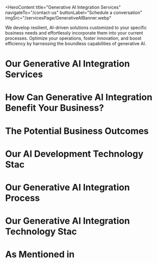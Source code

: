 <HeroContent
  title="Generative AI Integration Services"
  navigateTo="/contact-us"
  buttonLabel="Schedule a conversation"
  imgSrc="/servicesPage/GenerativeAIBanner.webp"
>
  We develop resilient, AI-driven solutions customized to your specific business
  needs and effortlessly incorporate them into your current processes. Optimize
  your operations, foster innovation, and boost efficiency by harnessing the
  boundless capabilities of generative AI.
</HeroContent>

<ClientCompaniesComponent />

<CountUpAnimationContainer />

# Our Generative AI Integration Services

<section className="grid grid-cols-2 gap-10 w-full py-16">
  <section className="w-full col-span-1 cursor-pointer">
    <ServiceCard
      service={{
        id: 1,
        image: "/servicesPage/CustomGenerativeAIApplicationDevelopment.svg",
        title: "Custom Generative AI Application Development",
        description:
          "Enhance your business with our personalized generative AI applications, such as chatbots and question-answering systems. Crafted to meet your organization's unique needs, our custom-built apps seamlessly integrate generative AI into your current infrastructure, workflows, and systems, enabling you to harness the benefits of AI with ease and minimal impact.",
        urlPath: "",
      }}
    />
  </section>
  <section className="w-full col-span-1 cursor-pointer">
    <ServiceCard
      service={{
        id: 2,
        image: "/servicesPage/GenerativeAIConsulting.svg",
        title: "Generative AI Consulting",
        description:
          "We thoroughly assess your current systems, carefully pinpoint the best solutions, and share our technical knowledge to confirm the smooth deployment and usage of generative AI solutions. We offer valuable perspectives, proven methods, and direct support to simplify the integration process and optimize the advantages of generative AI for your organization.",
        urlPath: "generative-ai-consulting-company/",
      }}
    />
  </section>
  <section className="w-full col-span-1 cursor-pointer">
    <ServiceCard
      service={{
        id: 3,
        image: "/servicesPage/GenerativeAIIntegrationIntoWorkflows2.svg",
        title: "Generative AI Integration Into Workflows",
        description:
          "We assist you in optimizing your business processes by effortlessly incorporating your chosen generative AI solutions into your workflows. Unsure about which generative AI applications would be most appropriate for your business? Our seasoned professionals meticulously examine your specific business needs and provide expert guidance on the most suitable generative AI tools to integrate into your systems.",
        urlPath: "",
      }}
    />
  </section>
  <section className="w-full col-span-1 cursor-pointer">
    <ServiceCard
      service={{
        id: 4,
        image: "/servicesPage/OngoingMaintenanceandSupport.svg",
        title: "Ongoing Maintenance and Support",
        description:
          "We understand that the integration of generative AI tools is just the beginning. We are dedicated to providing exceptional maintenance and support services to ensure that your investment continues to yield maximum benefits. Our unwavering commitment is demonstrated through our responsive support and proactive maintenance approach. This includes regular system inspections, performance tracking, and prompt issue resolution, all of which are designed to keep your generative AI-powered workflows operating at their best.",
        urlPath: "",
      }}
    />
  </section>
</section>

<MainContent
  mainPara="Boost ops, cut hassle!"
  subPara="Gear up for a game-changing tech update. Our GenAI integration services are crafted to supercharge your operations for maximum productivity gains."
  getInTouchIncluded={true}
/>

# How Can Generative AI Integration Benefit Your Business?

<section className="grid grid-cols-2 gap-10 w-full py-16">
  <section className="w-full col-span-1 cursor-pointer">
    <ServiceCard
      service={{
        id: 1,
        image: "/servicesPage/CustomerSupport.svg",
        title: "Customer Support Automation",
        description:
          "Automated Customer Service offer immediate and precise responses to customer questions, lessening the burden on support staff, enhancing customer satisfaction, and decreasing the costs associated with customer support.",
        urlPath: "",
      }}
    />
  </section>
  <section className="w-full col-span-1 cursor-pointer">
    <ServiceCard
      service={{
        id: 2,
        image: "/servicesPage/ContentGeneration.svg",
        title: "Content Generationg",
        description:
          "Automating Content Creation Generate compelling and customized content like blog posts, social media updates, and product descriptions automatically, reducing time and labor while preserving quality and uniformity.",
        urlPath: "",
      }}
    />
  </section>
  <section className="w-full col-span-1 cursor-pointer">
    <ServiceCard
      service={{
        id: 3,
        image: "/servicesPage/DataAnalysisandInsights.svg",
        title: "Data Analysis and Insights",
        description:
          "Generative AI can be employed to analyze extensive datasets and uncover valuable insights, enabling more efficient and effective data-driven decision-making.",
        urlPath: "",
      }}
    />
  </section>
  <section className="w-full col-span-1 cursor-pointer">
    <ServiceCard
      service={{
        id: 4,
        image: "/servicesPage/TrainingandEducation.svg",
        title: "Virtual Training and Simulations",
        description:
          "Generative AI can be used to create interactive training modules and simulations, enabling employees to enhance their abilities and expertise within a virtual setting. This approach can lead to improved job performance and reduced training expenses.",
        urlPath: "",
      }}
    />
  </section>
  <section className="w-full col-span-1 cursor-pointer">
    <ServiceCard
      service={{
        id: 5,
        image: "/servicesPage/NaturalLanguageProcessing.svg",
        title: "Natural Language Processing (NLP)",
        description:
          "Natural Language Processing (NLP) enables the automation of a wide range of tasks, such as sentiment analysis, text summarization, and language translation. By leveraging NLP, organizations can enhance their efficiency and productivity.",
        urlPath: "",
      }}
    />
  </section>
  <section className="w-full col-span-1 cursor-pointer">
    <ServiceCard
      service={{
        id: 6,
        image: "/servicesPage/FraudDetectionandPrevention.svg",
        title: "Fraud Detection and Prevention",
        description:
          "Generative AI can be leveraged to analyze transaction patterns and identify unusual activities, enabling organizations to proactively detect and mitigate fraudulent behavior. This helps enterprises protect their assets and preserve the trust of their customers.",
        urlPath: "",
      }}
    />
  </section>
  <section className="w-full col-span-1 cursor-pointer">
    <ServiceCard
      service={{
        id: 7,
        image: "/servicesPage/CreativeDesignandArt.svg",
        title: "Creative Design and Art",
        description:
          "Innovative Design and Visual Arts Discover the potential of generative artificial intelligence in the realm of creative design, empowering businesses to produce distinctive visuals, artwork, and graphic designs, unlocking new avenues for branding and marketing initiatives.",
        urlPath: "",
      }}
    />
  </section>
  <section className="w-full col-span-1 cursor-pointer">
    <ServiceCard
      service={{
        id: 8,
        image: "/servicesPage/WorkflowAutomation.svg",
        title: "Workflow Automation",
        description:
          "Automating Workflows Incorporate generative artificial intelligence into your organization's workflows to automate monotonous tasks, optimize processes, and boost operational productivity. This allows your employees to devote their time and effort to more strategic and intricate responsibilities.",
        urlPath: "",
      }}
    />
  </section>
</section>

<MainContent
  mainPara="AI Models We Have Expertise In"
  getInTouchIncluded={true}
/>

<section className="grid grid-cols-2 gap-10 w-full py-16">
  <section className="w-full col-span-1 cursor-pointer">
    <ServiceCard
      service={{
        id: 1,
        image: "/servicesPage/BankingandFinance1.svg",
        title: "Banking and Finance",
        description:
          "In the banking and financial industry, our generative AI solutions offer advanced data analysis, fraud prevention, and personalized customer interactions. This assists financial organizations in streamlining their operations, efficiently managing risks, and providing customized financial products and services.",
        urlPath: "banking-software-development/",
      }}
    />
  </section>
  <section className="w-full col-span-1 cursor-pointer">
    <ServiceCard
      service={{
        id: 2,
        image: "/servicesPage/Retail1.svg",
        title: "Retail",
        description:
          "In the retail sector, our GenAI offerings bolster customer interaction, inventory control, and demand prediction. This results in heightened customer satisfaction, lowered expenses, and greater profitability by harnessing data-driven insights.",
        urlPath: "retail-software-development/",
      }}
    />
  </section>
  <section className="w-full col-span-1 cursor-pointer">
    <ServiceCard
      service={{
        id: 3,
        image: "/servicesPage/Healthcare1.svg",
        title: "Healthcare",
        description:
          "In the healthcare domain, our products and services assist with medical diagnosis, treatment suggestions, and patient care. By leveraging artificial intelligence (AI) capabilities, healthcare professionals can improve patient outcomes, optimize administrative workflows, and advance medical research and innovation.",
        urlPath: "healthcare-software-development/",
      }}
    />
  </section>
  <section className="w-full col-span-1 cursor-pointer">
    <ServiceCard
      service={{
        id: 4,
        image: "/servicesPage/SupplyChainandLogistics.svg",
        title: "Supply Chain and Logistics",
        description:
          "Our AI-powered solutions are designed to streamline supply chain and logistics processes. By enhancing route planning, inventory management, and demand forecasting, our technology helps organizations reduce operational expenses, boost efficiency, and deliver better customer experiences.",
        urlPath: "logistics-software-development/",
      }}
    />
  </section>
  <section className="w-full col-span-1 cursor-pointer">
    <ServiceCard
      service={{
        id: 5,
        image: "/servicesPage/Insurance1.svg",
        title: "Insurance",
        description:
          "In the insurance industry, our offerings assist with underwriting, claims handling, and risk evaluation. This allows insurance providers to offer more precise pricing, quicker claims processing, and enhanced customer experiences.",
        urlPath: "insurance-software-development/",
      }}
    />
  </section>
  <section className="w-full col-span-1 cursor-pointer">
    <ServiceCard
      service={{
        id: 6,
        image: "/servicesPage/Travel1.svg",
        title: "Travel",
        description:
          "Our AI solutions optimize customer support, recommendation systems, and pricing approaches for the travel industry. This results in enhanced customer experiences, higher booking volumes, and increased revenue for travel companies overall.",
        urlPath: "generative-ai-in-travel/",
      }}
    />
  </section>
  <section className="w-full col-span-1 cursor-pointer">
    <ServiceCard
      service={{
        id: 7,
        image: "/servicesPage/Automotive1.svg",
        title: "Automotive",
        description:
          "Our generative AI solutions can revolutionize your automotive business by enhancing vehicle design, automating processes, advancing research and development, and improving quality control. These innovations optimize operational efficiency, minimize downtime, and enhance customer satisfaction and safety.",
        urlPath: "generative-ai-in-automotive-industry/",
      }}
    />
  </section>
  <section className="w-full col-span-1 cursor-pointer">
    <ServiceCard
      service={{
        id: 8,
        image: "/servicesPage/Hospitality1.svg",
        title: "Hospitality",
        description:
          "Our artificial intelligence solutions for the hospitality industry can help personalize customer experiences, optimize business operations, and refine marketing approaches. This allows hospitality companies to use their resources more effectively, foster guest loyalty, and enhance overall customer satisfaction and profitability.",
        urlPath: "ai-use-cases-in-hospitality/",
      }}
    />
  </section>
  <section className="w-full col-span-1 cursor-pointer">
    <ServiceCard
      service={{
        id: 9,
        image: "/servicesPage/RealEstate1.svg",
        title: "Manufacturing",
        description:
          "In the manufacturing industry, our generative AI technologies optimize production workflows, improve quality assurance, and expedite product creation. Incorporating GenAI enhances efficiency and fosters innovation, providing companies with a competitive advantage.",
        urlPath: "manufacturing-software-development/",
      }}
    />
  </section>
  <section className="w-full col-span-1 cursor-pointer">
    <ServiceCard
      service={{
        id: 10,
        image: "/servicesPage/Manufacturing.svg",
        title: "Media and Entertainment",
        description:
          "In the media and entertainment sector, our GenAI solutions improve the creation of content, optimize the distribution process, and personalize customer experiences. This allows media companies to engage their audiences more effectively and drive ongoing innovation.",
        urlPath: "ai-in-media-and-entertainment/",
      }}
    />
  </section>
  <section className="w-full col-span-1 cursor-pointer">
    <ServiceCard
      service={{
        id: 11,
        image: "/servicesPage/MediaEntertainment1.svg",
        title: "Generative AI Integration",
        description:
          "We effortlessly integrate generative AI technologies into your current technological framework, optimizing your internal processes and public-facing systems. We understand the importance of a seamless implementation and work tirelessly to guarantee our integration approach minimizes any disruption to your ongoing activities, enabling your organization to flourish in the quickly changing technological environment.",
        urlPath: "generative-ai-integration-service/",
      }}
    />
  </section>
  <section className="w-full col-span-1 cursor-pointer">
    <ServiceCard
      service={{
        id: 12,
        image: "/servicesPage/Legal.svg",
        title: "Legal",
        description:
          "In the legal industry, our GenAI solutions assist with a variety of tasks, including case analysis, case forecasting, and legal research. This allows law firms to optimize their processes, enhance case strategies, and increase the effectiveness of their services, ultimately benefiting both legal professionals and their clients.",
        urlPath: "ai-use-cases-in-legal-businesses/",
      }}
    />
  </section>
</section>

# The Potential Business Outcomes

<section className="grid grid-cols-2 gap-10 w-full py-16">
  <section className="w-full col-span-1 cursor-pointer">
    <ServiceCard
      service={{
        id: 1,
        image: "/servicesPage/EnhanceEfficiency.svg",
        title: "Enhance Efficiency",
        description:
          "Boost Productivity by incorporating generative AI into your work processes, you can automate monotonous tasks, simplify operations, and allocate resources more effectively, ultimately enhancing overall efficiency.",
        urlPath: "",
      }}
    />
  </section>
  <section className="w-full col-span-1 cursor-pointer">
    <ServiceCard
      service={{
        id: 2,
        image: "/servicesPage/Group389.svg",
        title: "Personalize Customer Experiences",
        description:
          "Generative AI allows you to personalize customer experiences by generating customized recommendations, targeted marketing initiatives, and tailored products or services.",
        urlPath: "",
      }}
    />
  </section>
  <section className="w-full col-span-1 cursor-pointer">
    <ServiceCard
      service={{
        id: 3,
        image: "/servicesPage/GainCompetitiveAdvantage.svg",
        title: "Gain Competitive Advantage",
        description:
          "Integrating generative AI can give you a competitive edge by allowing you to leverage the capabilities of advanced algorithms. These algorithms can help you analyze data, uncover valuable insights, and make informed, data-driven decisions, enabling you to stay ahead of the competition.",
        urlPath: "",
      }}
    />
  </section>
  <section className="w-full col-span-1 cursor-pointer">
    <ServiceCard
      service={{
        id: 4,
        image: "/servicesPage/BoostDecisionmaking.svg",
        title: "Boost Decision-making",
        description:
          "Generative AI can rapidly process and analyze massive amounts of data, allowing for quicker and more well-informed decision-making. This can result in enhanced outcomes and business expansion.",
        urlPath: "",
      }}
    />
  </section>
  <section className="w-full col-span-1 cursor-pointer">
    <ServiceCard
      service={{
        id: 5,
        image: "/servicesPage/ImproveAccuracyandPrecision.svg",
        title: "Improve Accuracy and Precision",
        description:
          "Generative AI algorithms can enhance the accuracy and precision of your processes and outputs, minimizing human mistakes and bolstering the reliability of your results.",
        urlPath: "",
      }}
    />
  </section>
  <section className="w-full col-span-1 cursor-pointer">
    <ServiceCard
      service={{
        id: 6,
        image: "/servicesPage/OptimizeResourceUtilization.svg",
        title: "Optimize Resource Utilization",
        description:
          "Integrating generative AI can help optimize the use of your resources, ensuring that your workforce, time, and assets are utilized efficiently. This can lead to cost savings and improved productivity for your organization.",
        urlPath: "",
      }}
    />
  </section>
  <section className="w-full col-span-1 cursor-pointer">
    <ServiceCard
      service={{
        id: 7,
        image: "/servicesPage/EnableDatadrivenInsights2.svg",
        title: "Enable Data-driven Insights",
        description:
          "Generative AI can analyze your data to reveal underlying patterns, trends, and relationships that may not be immediately apparent. These insights can inform strategic decisions and contribute to the growth and success of your business.",
        urlPath: "",
      }}
    />
  </section>
  <section className="w-full col-span-1 cursor-pointer">
    <ServiceCard
      service={{
        id: 8,
        image: "/servicesPage/Scalability1.svg",
        title: "Scalability",
        description:
          "This technology enables your business to expand and adjust to a rapidly changing environment through enhanced automation, quicker decision-making, improved productivity, customized experiences, and intelligent resource management.",
        urlPath: "",
      }}
    />
  </section>
</section>

<MainContent getInTouchIncluded={true} />

# Our AI Development Technology Stac

# Our Generative AI Integration Process

<section className="grid grid-cols-2 gap-10 w-full py-16">
  <section className="w-full col-span-1 cursor-pointer">
    <ServiceCard
      service={{
        id: 1,
        image: "/servicesPage/UnderstandingClientNeeds2.svg",
        title: "Understanding Client Needs",
        description:
          "We work closely with our clients to thoroughly comprehend their unique business needs, obstacles, and goals. This involves recognizing the tasks, workflows, or domains where generative AI can provide value and improve productivity.",
        urlPath: "",
      }}
    />
  </section>
  <section className="w-full col-span-1 cursor-pointer">
    <ServiceCard
      service={{
        id: 2,
        image: "/servicesPage/Modelselectionandtraining.svg",
        title: "Model Selection",
        description:
          "Based on the identified needs, we select the most appropriate pre-trained generative AI model or a combination of models. This could range from widely used models like GPT-3, GPT-4, or specialized image-based generative models.",
        urlPath: "",
      }}
    />
  </section>
  <section className="w-full col-span-1 cursor-pointer">
    <ServiceCard
      service={{
        id: 3,
        image: "/servicesPage/DataIntegration2.svg",
        title: "Data Integration",
        description:
          "We combine the client's data sources, which can be in the form of text, images, or other types of data, into the generative AI system. This can be accomplished through effortless data import from diverse sources like databases, cloud storage, APIs, or live data streams.",
        urlPath: "",
      }}
    />
  </section>
  <section className="w-full col-span-1 cursor-pointer">
    <ServiceCard
      service={{
        id: 4,
        image: "/servicesPage/Finetuning.svg",
        title: "Fine-tuning",
        description:
          "We tailor and optimize the chosen model to align with the client's business requirements and domain-specific data. This process of fine-tuning involves training the model using relevant datasets provided by the client, which helps to enhance its performance and adapt it to specific applications.",
        urlPath: "",
      }}
    />
  </section>
  <section className="w-full col-span-1 cursor-pointer">
    <ServiceCard
      service={{
        id: 5,
        image: "/servicesPage/TestingandEvaluation.svg",
        title: "Testing and Evaluation",
        description:
          "Comprehensive testing and assessment of the integrated generative AI system are carried out prior to its full implementation. This process ensures the system's performance, precision, and alignment with the client's workflows, as well as the generation of outputs of high caliber.",
        urlPath: "",
      }}
    />
  </section>
  <section className="w-full col-span-1 cursor-pointer">
    <ServiceCard
      service={{
        id: 6,
        image: "/servicesPage/WorkflowIntegration.svg",
        title: "Workflow Integration",
        description:
          "Our team works closely with the client's IT and development teams to seamlessly incorporate the generative AI solution into their current workflows and systems. This process involves creating APIs, connectors, or custom interfaces that facilitate effortless communication and interaction between the generative AI system and the other tools or applications employed by the client.",
        urlPath: "",
      }}
    />
  </section>
  <section className="w-full col-span-1 cursor-pointer">
    <ServiceCard
      service={{
        id: 7,
        image: "/servicesPage/DeploymentandMonitoring2.svg",
        title: "Deployment and Monitoring",
        description:
          "The generative AI system is then implemented in the client's live operational setting after it has been thoroughly tested and approved. Ongoing surveillance and assessment of its performance are performed to guarantee that the solution operates at its best, is dependable, and can handle increasing demands.",
        urlPath: "",
      }}
    />
  </section>
  <section className="w-full col-span-1 cursor-pointer">
    <ServiceCard
      service={{
        id: 8,
        image: "/servicesPage/ContinuousSupportandMaintenance.svg",
        title: "Support and Maintenance",
        description:
          "We offer continuous assistance, upkeep, and improvements to the generative AI integration, guaranteeing it stays current, effective, and in sync with any evolving business needs or technological innovations.",
        urlPath: "",
      }}
    />
  </section>
</section>

# Our Generative AI Integration Technology Stac

# As Mentioned in

<ClientCompaniesComponent />
